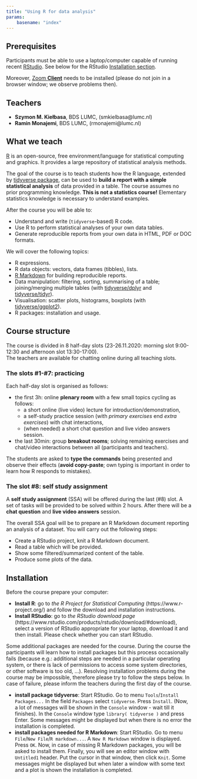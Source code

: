 ```yaml
---
title: "Using R for data analysis"
params:
    basename: "index"
---
```


## Prerequisites

Participants must be able to use a laptop/computer capable of running recent 
[RStudio](https://www.rstudio.com/products/rstudio/). See below for the RStudio [Installation section](#installation).

Moreover, [Zoom **Client**](https://zoom.us/download) needs to be installed (please do not join in a browser window; we observe problems then).

## Teachers

- **Szymon M. Kiełbasa**, BDS LUMC, (smkielbasa@lumc.nl)
- **Ramin Monajemi**, BDS LUMC, (rmonajemi@lumc.nl)

## What we teach

[R](https://www.r-project.org/) is an open-source, free environment/language for statistical computing and graphics. It provides a large repository of statistical analysis methods. 

The goal of the course is to teach students how the R language, extended by [tidyverse package](https://www.tidyverse.org), can be used to **build a report with a simple statistical analysis** of data provided in a table. The course assumes no prior programming knowledge. **This is not a statistics course!** Elementary statistics knowledge is necessary to understand examples.

After the course you will be able to:

- Understand and write (`tidyverse`-based) R code.
- Use R to perform statistical analyses of your own data tables.
- Generate reproducible reports from your own data in HTML, PDF or DOC formats.

We will cover the following topics:

- R expressions.
- R data objects: vectors, data frames (tibbles), lists.
- [R Markdown](http://rmarkdown.rstudio.com/) for building reproducible reports.
- Data manipulation: filtering, sorting, summarising of a table; joining/merging multiple tables (with [tidyverse/dplyr](https://dplyr.tidyverse.org/) and [tidyverse/tidyr](https://tidyr.tidyverse.org/)).
- Visualisation: scatter plots, histograms, boxplots (with [tidyverse/ggplot2](https://ggplot2.tidyverse.org/)).
- R packages: installation and usage.

## Course structure

The course is divided in 8 half-day slots (23-26.11.2020: morning slot 9:00-12:30 and afternoon slot 13:30-17:00).  
The teachers are available for chatting online during all teaching slots.

### The slots #1-#7: practicing

Each half-day slot is organised as follows:

- the first 3h: online **plenary room** with a few small topics cycling as follows:
    - a short online (live video) lecture for introduction/demonstration,
    - a self-study practice session (with *primary exercises* end *extra exercises*) with chat interactions,
    - (when needed) a short chat question and live video answers session.
- the last 30min: group **breakout rooms**; solving remaining exercises and chat/video interactions between all (participants and teachers). 

The students are asked to **type the commands** being presented and observe their effects (**avoid copy-paste**; own typing is important in order to learn how R responds to mistakes).   

### The slot #8: self study assignment

A **self study assignment** (SSA) will be offered during the last (#8) slot. A set of tasks will be provided to be solved within 2 hours. After there will be a **chat question** and **live video answers** session.

The overall SSA goal will be to prepare an R Markdown document reporting an analysis of a dataset. You will carry out the following steps:

- Create a RStudio project, knit a R Markdown document.
- Read a table which will be provided.
- Show some filtered/summarized content of the table.
- Produce some plots of the data.

## Installation

Before the course prepare your computer:

- **Install R**: go to *the R Project for Statistical Computing* (https://www.r-project.org/) and follow the download and installation instructions.
- **Install RStudio**: go to *the RStudio download page* (https://www.rstudio.com/products/rstudio/download/#download), select a version of RStudio appropriate for your laptop, download it and then install. Please check whether you can start RStudio.

Some additional packages are needed for the course.
During the course the participants will learn how to install packages but this process occasionally fails (because e.g.: additional steps are needed in a particular operating system, or there is lack of permissions to access some system directories, or other software is too old, ...).
Resolving installation problems during the course may be impossible, therefore please try to follow the steps below.
In case of failure, please inform the teachers during the first day of the course.

- **install package tidyverse**: Start RStudio. Go to menu `Tools`/`Install Packages...` In the field `Packages` select `tidyverse`. Press `Install`. (Now, a lot of messages will be shown in the `Console` window - wait till it finishes). In the `Console` window type `library( tidyverse )` and press Enter. Some messages might be displayed but when there is no error the installation is completed.
- **install packages needed for R Markdown**: Start RStudio. Go to menu `File`/`New File`/`R markdown...`. A `New R Markdown` window is displayed. Press `OK`. Now, in case of missing R Markdown packages, you will be asked to install them. Finally, you will see an editor window with `Untitled1` header. Put the cursor in that window, then click `Knit`. Some messages might be displayed but when later a window with some text and a plot is shown the installation is completed.
